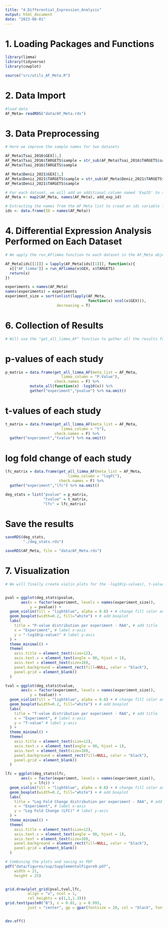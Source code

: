 ```yaml
---
title: "4_Differential_Expression_Analysis"
output: html_document
date: "2023-08-01"
---
```


# 1. Loading Packages and Functions
```r
library(limma)
library(tidyverse)
library(cowplot)

source("src/utils_AF_Meta.R")
```

# 2. Data Import
```r
#load data
AF_Meta= readRDS("data/AF_Meta.rds")
```

# 3. Data Preprocessing

```r
# Here we improve the sample names for two datasets

AF_Meta$Tsai_2016$GEX[1,]
AF_Meta$Tsai_2016$TARGETS$sample = str_sub(AF_Meta$Tsai_2016$TARGETS$sample, start = 1, end = 10)
AF_Meta$Tsai_2016$TARGETS$sample

AF_Meta$Deniz_2021$GEX[1,]
AF_Meta$Deniz_2021$TARGETS$sample = str_sub(AF_Meta$Deniz_2021$TARGETS$sample, start = 1, end = 10)
AF_Meta$Deniz_2021$TARGETS$sample
```


```r
# For each dataset, we will add an additional column named 'ExpID' to the TARGETS data frame which contains the identifier for that dataset.
AF_Meta <- map2(AF_Meta, names(AF_Meta), add_exp_id)
```

```r
# Extracting the names from the AF_Meta list to cread an ids variable for further analysis
ids <- data.frame(ID = names(AF_Meta))
```

# 4. Differential Expression Analysis Performed on Each Dataset
```r
# We apply the run_AFlimma function to each dataset in the AF_Meta object. This function, available in the "utils_AF_Meta.R" file, uses the linear modeling capabilities of the limma package to perform differential gene expression analysis. The results are stored back into this same object.

AF_Meta[ids[[1]]] = lapply(AF_Meta[ids[[1]]], function(x){
  x[["AF_limma"]] = run_AFlimma(x$GEX, x$TARGETS)
  return(x)
})

experiments = names(AF_Meta)
names(experiments) = experiments
experiment_size = sort(unlist(lapply(AF_Meta, 
                                     function(x) ncol(x$GEX))),
                       decreasing = T)
```

# 6. Collection of Results
```r
# Will use the "get_all_limma_AF" function to gather all the results from different studies together into a few data frames (p-values, t-values, and lfc).
```


# p-values of each study
```r
p_matrix = data.frame(get_all_limma_AF(meta_list = AF_Meta,
                         limma_column = "P.Value"),
                      check.names = F) %>%
           mutate_all(function(x) -log10(x)) %>% 
           gather("experiment","pvalue") %>% na.omit()
```

# t-values of each study
```r
t_matrix = data.frame(get_all_limma_AF(meta_list = AF_Meta,
                         limma_column = "t"),
                      check.names = F) %>% 
  gather("experiment","tvalue") %>% na.omit()
```

# log fold change of each study
```r
lfc_matrix = data.frame(get_all_limma_AF(meta_list = AF_Meta,
                            limma_column = "logFC"),
                        check.names = F) %>% 
  gather("experiment","lfc") %>% na.omit()

deg_stats = list("pvalue" = p_matrix,
                 "tvalue" = t_matrix,
                 "lfc" = lfc_matrix)
```

# Save the results
```r
saveRDS(deg_stats,
        "./deg_stats.rds")

saveRDS(AF_Meta, file = "data/AF_Meta.rds")
```

# 7. Visualization

```r
# We will finally create violin plots for the -log10(p-values), t-values, and log-fold changes (LFC) from each study. 


pval = ggplot(deg_stats$pvalue,
       aes(x = factor(experiment, levels = names(experiment_size)), 
           y = pvalue)) + 
  geom_violin(fill = "lightblue", alpha = 0.8) + # change fill color and transparency
  geom_boxplot(width=0.2, fill="white") + # add boxplot
  labs(
    title = "P-value distribution per experiment - RAA", # add title
    x = "Experiment", # label x-axis
    y = "-log10(p-value)" # label y-axis
  ) +
  theme_minimal() +
  theme(
    axis.title = element_text(size=12),
    axis.text.x = element_text(angle = 90, hjust = 1),
    axis.text = element_text(size=10),
    panel.background = element_rect(fill=NULL, color = "black"),
    panel.grid = element_blank()
  )

```

```r
tval = ggplot(deg_stats$tvalue,
       aes(x = factor(experiment, levels = names(experiment_size)), 
           y = tvalue)) +
  geom_violin(fill = "lightblue", alpha = 0.8) + # change fill color and transparency
  geom_boxplot(width=0.2, fill="white") + # add boxplot
  labs(
    title = "T-value distribution per experiment - RAA", # add title
    x = "Experiment", # label x-axis
    y = "T-value" # label y-axis
  ) +
  theme_minimal() +
  theme(
    axis.title = element_text(size=12),
    axis.text.x = element_text(angle = 90, hjust = 1),
    axis.text = element_text(size=10),
    panel.background = element_rect(fill=NULL, color = "black"),
    panel.grid = element_blank()
  )
```

```r
lfc = ggplot(deg_stats$lfc,
       aes(x = factor(experiment, levels = names(experiment_size)), 
           y = lfc)) +
  geom_violin(fill = "lightblue", alpha = 0.8) + # change fill color and transparency
  geom_boxplot(width=0.2, fill="white") + # add boxplot
  labs(
    title = "Log Fold Change distribution per experiment - RAA", # add title
    x = "Experiment", # label x-axis
    y = "Log Fold Change (LFC)" # label y-axis
  ) +
  theme_minimal() +
  theme(
    axis.title = element_text(size=12),
    axis.text.x = element_text(angle = 90, hjust = 1),
    axis.text = element_text(size=10),
    panel.background = element_rect(fill=NULL, color = "black"),
    panel.grid = element_blank()
  )
```

```r
# Combining the plots and saving as PDF
pdf("data/figures/sup/SupplementalFigure9.pdf",
    width = 21,
    height = 25)


grid.draw(plot_grid(pval,tval,lfc,
          align = "v", ncol = 1,
          rel_heights = c(1,1,1.3)))
grid.text(paste0("B"), x = 0.01, y = 0.993, 
          just = "center", gp = gpar(fontsize = 20, col = "black", fontface="bold"))


dev.off()
```


